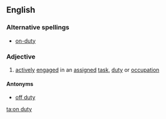 ==English==

===Alternative spellings===
* [[on-duty]]

===Adjective===
{{en-adj|pos=[[on]] [[duty]]|-}}

# [[actively]] [[engaged]] in an [[assigned]] [[task]], [[duty]] or [[occupation]]

====Antonyms====
* [[off duty]]

[[ta:on duty]]